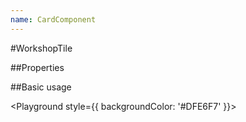 ```yaml
---
name: CardComponent
---
```



#WorkshopTile

##Properties

<PropsTable of={CardComponent} />

##Basic usage

<Playground style={{ backgroundColor: '#DFE6F7' }}>
  <CardComponent 
  boxTitle="GRAPHQL Super Easy"
  boxText="There is no graphql knowledge required to start using this editor. Just click and experiment to learn this technology of future."/>
</Playground>
